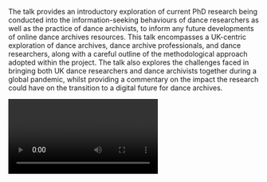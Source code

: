 The talk provides an introductory exploration of current PhD research being conducted into the information-seeking behaviours of dance researchers as well as the practice of dance archivists, to inform any future developments of online dance archives resources. This talk encompasses a UK-centric exploration of dance archives, dance archive professionals, and dance researchers, along with a careful outline of the methodological approach adopted within the project. The talk also explores the challenges faced in bringing both UK dance researchers and dance archivists together during a global pandemic, whilst providing a commentary on the impact the research could have on the transition to a digital future for dance archives.

<Video provider="youtube" id="wl14TCc51Kk" />
